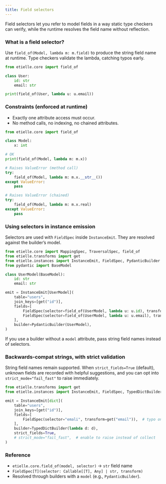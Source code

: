 ```yaml
---
title: Field selectors
---
```


Field selectors let you refer to model fields in a way static type checkers can verify, while the runtime resolves the field name without reflection.

### What is a field selector?

Use `field_of(Model, lambda m: m.field)` to produce the string field name at runtime. Type checkers validate the lambda, catching typos early.

``` python
from etielle.core import field_of

class User:
    id: str
    email: str

print(field_of(User, lambda u: u.email))
```

### Constraints (enforced at runtime)

- Exactly one attribute access must occur.
- No method calls, no indexing, no chained attributes.

``` python
from etielle.core import field_of

class Model:
    x: int

# OK
print(field_of(Model, lambda m: m.x))

# Raises ValueError (method call)
try:
    field_of(Model, lambda m: m.x.__str__())
except ValueError:
    pass

# Raises ValueError (chained)
try:
    field_of(Model, lambda m: m.x.real)
except ValueError:
    pass
```

### Using selectors in instance emission

Selectors are used with `FieldSpec` inside `InstanceEmit`. They are resolved against the builder’s model.

``` python
from etielle.core import MappingSpec, TraversalSpec, field_of
from etielle.transforms import get
from etielle.instances import InstanceEmit, FieldSpec, PydanticBuilder
from pydantic import BaseModel

class UserModel(BaseModel):
    id: str
    email: str

emit = InstanceEmit[UserModel](
    table="users",
    join_keys=[get("id")],
    fields=[
        FieldSpec(selector=field_of(UserModel, lambda u: u.id), transform=get("id")),
        FieldSpec(selector=field_of(UserModel, lambda u: u.email), transform=get("email")),
    ],
    builder=PydanticBuilder(UserModel),
)
```

If you use a builder without a `model` attribute, pass string field names instead of selectors.

### Backwards-compat strings, with strict validation

String field names remain supported. When `strict_fields=True` (default), unknown fields are recorded with helpful suggestions, and you can opt into `strict_mode="fail_fast"` to raise immediately.

``` python
from etielle.transforms import get
from etielle.instances import InstanceEmit, FieldSpec, TypedDictBuilder

emit = InstanceEmit[dict](
    table="users",
    join_keys=[get("id")],
    fields=[
        FieldSpec(selector="emali", transform=get("email")),  # typo on purpose
    ],
    builder=TypedDictBuilder(lambda d: d),
    strict_fields=True,
    # strict_mode="fail_fast",  # enable to raise instead of collect
)
```

### Reference

- `etielle.core.field_of(model, selector)` → `str` field name
- `FieldSpec[T](selector: Callable[[T], Any] | str, transform)`
- Resolved through builders with a `model` (e.g., `PydanticBuilder`).
